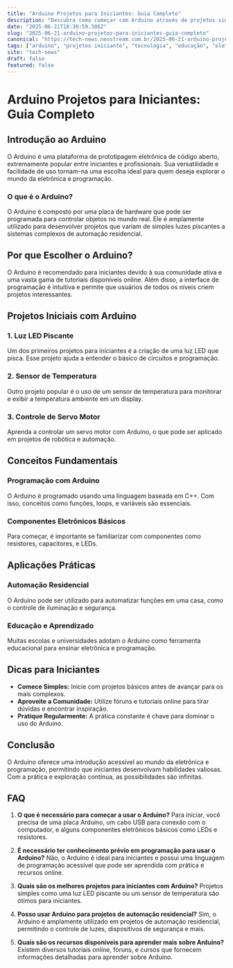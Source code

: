 ```yaml
---
title: "Arduino Projetos para Iniciantes: Guia Completo"
description: "Descubra como começar com Arduino através de projetos simples e eficazes para iniciantes. Aprenda conceitos básicos e explore aplicações práticas."
date: "2025-06-21T18:30:59.306Z"
slug: "2025-06-21-arduino-projetos-para-iniciantes-guia-completo"
canonical: "https://tech-news.neostream.com.br/2025-06-21-arduino-projetos-para-iniciantes-guia-completo"
tags: ["arduino", "projetos iniciante", "tecnologia", "educação", "eletrônica"]
site: "tech-news"
draft: false
featured: false
---
```


# Arduino Projetos para Iniciantes: Guia Completo

## Introdução ao Arduino

O Arduino é uma plataforma de prototipagem eletrônica de código aberto, extremamente popular entre iniciantes e profissionais. Sua versatilidade e facilidade de uso tornam-na uma escolha ideal para quem deseja explorar o mundo da eletrônica e programação.

### O que é o Arduino?

O Arduino é composto por uma placa de hardware que pode ser programada para controlar objetos no mundo real. Ele é amplamente utilizado para desenvolver projetos que variam de simples luzes piscantes a sistemas complexos de automação residencial.

## Por que Escolher o Arduino?

O Arduino é recomendado para iniciantes devido à sua comunidade ativa e uma vasta gama de tutoriais disponíveis online. Além disso, a interface de programação é intuitiva e permite que usuários de todos os níveis criem projetos interessantes.

## Projetos Iniciais com Arduino

### 1. Luz LED Piscante

Um dos primeiros projetos para iniciantes é a criação de uma luz LED que pisca. Esse projeto ajuda a entender o básico de circuitos e programação.

### 2. Sensor de Temperatura

Outro projeto popular é o uso de um sensor de temperatura para monitorar e exibir a temperatura ambiente em um display.

### 3. Controle de Servo Motor

Aprenda a controlar um servo motor com Arduino, o que pode ser aplicado em projetos de robótica e automação.

## Conceitos Fundamentais

### Programação com Arduino

O Arduino é programado usando uma linguagem baseada em C++. Com isso, conceitos como funções, loops, e variáveis são essenciais.

### Componentes Eletrônicos Básicos

Para começar, é importante se familiarizar com componentes como resistores, capacitores, e LEDs.

## Aplicações Práticas

### Automação Residencial

O Arduino pode ser utilizado para automatizar funções em uma casa, como o controle de iluminação e segurança.

### Educação e Aprendizado

Muitas escolas e universidades adotam o Arduino como ferramenta educacional para ensinar eletrônica e programação.

## Dicas para Iniciantes

- **Comece Simples:** Inicie com projetos básicos antes de avançar para os mais complexos.
- **Aproveite a Comunidade:** Utilize fóruns e tutoriais online para tirar dúvidas e encontrar inspiração.
- **Pratique Regularmente:** A prática constante é chave para dominar o uso do Arduino.

## Conclusão

O Arduino oferece uma introdução acessível ao mundo da eletrônica e programação, permitindo que iniciantes desenvolvam habilidades valiosas. Com a prática e exploração contínua, as possibilidades são infinitas.

## FAQ

1. **O que é necessário para começar a usar o Arduino?**
   Para iniciar, você precisa de uma placa Arduino, um cabo USB para conexão com o computador, e alguns componentes eletrônicos básicos como LEDs e resistores.

2. **É necessário ter conhecimento prévio em programação para usar o Arduino?**
   Não, o Arduino é ideal para iniciantes e possui uma linguagem de programação acessível que pode ser aprendida com prática e recursos online.

3. **Quais são os melhores projetos para iniciantes com Arduino?**
   Projetos simples como uma luz LED piscante ou um sensor de temperatura são ótimos para iniciantes.

4. **Posso usar Arduino para projetos de automação residencial?**
   Sim, o Arduino é amplamente utilizado em projetos de automação residencial, permitindo o controle de luzes, dispositivos de segurança e mais.

5. **Quais são os recursos disponíveis para aprender mais sobre Arduino?**
   Existem diversos tutoriais online, fóruns, e cursos que fornecem informações detalhadas para aprender sobre Arduino.